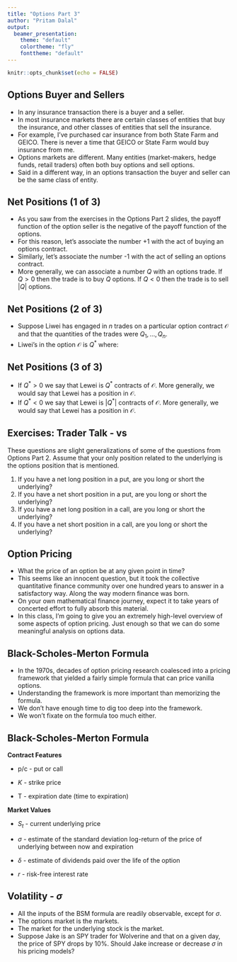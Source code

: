 ```yaml
---
title: "Options Part 3"
author: "Pritam Dalal"
output: 
  beamer_presentation:
    theme: "default"
    colortheme: "fly"
    fonttheme: "default"
---
```


```r
knitr::opts_chunk$set(echo = FALSE)
```

## Options Buyer and Sellers

- In any insurance transaction there is a buyer and a seller.
\vspace{10pt}
- In most insurance markets there are certain classes of entities that buy the insurance, and other classes of entities that sell the insurance.
\vspace{10pt}
- For example, I've purchased car insurance from both State Farm and GEICO. There is never a time that GEICO or State Farm would buy insurance from me.
\vspace{10pt}
- Options markets are different.  Many entities (market-makers, hedge funds, retail traders) often both buy options and sell options.
\vspace{10pt}
- Said in a different way, in an options transaction the buyer and seller can be the same class of entity.

## Net Positions (1 of 3)

- As you saw from the exercises in the Options Part 2 slides, the payoff function of the option seller is the negative of the payoff function of the  options.
\vspace{10pt}
- For this reason, let's associate the number +1 with the act of buying an options contract.
\vspace{10pt}
- Similarly, let's associate the number -1 with the act of selling an options contract.
\vspace{10pt}
- More generally, we can associate a \emph{quantity} number $Q$ with an options trade.  If $Q > 0$ then the trade is to buy $Q$ options.  If $Q < 0$ then the trade is to sell $|Q|$ options.


## Net Positions (2 of 3)

- Suppose Liwei has engaged in $n$ trades on a particular option contract $\mathcal{O}$ and that the quantities of the trades were $Q_{1}, \ldots, Q_{n}$.
\vspace{15pt}
- Liwei's \emph{net position} in the option $\mathcal{O}$ is $Q^{*}$ where:
\begin{align*}
Q^{*} = \sum_{i=1}^{n} Q_{i}
\end{align*}


## Net Positions (3 of 3)


- If $Q^{*}>0$ we say that Lewei is \emph{long} $Q^{*}$ contracts of $\mathcal{O}$.  More generally, we would say that Lewei has a \emph{net long} position in $\mathcal{O}$.
\vspace{10pt}
- If $Q^{*}<0$ we say that Lewei is \emph{short} $|Q^{*}|$ contracts of $\mathcal{O}$.  More generally, we would say that Lewei has a \emph{net short} position in $\mathcal{O}$.




## Exercises: Trader Talk - \emph{Long} vs \emph{Short}

These questions are slight generalizations of some of the questions from Options Part 2.  Assume that your only position related to the underlying is the options position that is mentioned.


1.  If you have a net long position in a put, are you long or short the underlying?
\vspace{10pt}
1.  If you have a net short position in a put, are you long or short the underlying?
\vspace{10pt}
1.  If you have a net long position in a call, are you long or short the underlying?
\vspace{10pt}
1.  If you have a net short position in a call, are you long or short the underlying?


## Option Pricing

- What \emph{should} the price of an option be at any given point in time?
\vspace{10pt}
- This seems like an innocent question, but it took the collective quantitative finance community over one hundred years to answer in a satisfactory way.  Along the way modern finance was born.
\vspace{10pt}
- On your own mathematical finance journey, expect it to take years of concerted effort to fully absorb this material.
\vspace{10pt}
- In this class, I'm going to give you an extremely high-level overview of some aspects of option pricing.  Just enough so that we can do some meaningful analysis on options data.



## Black-Scholes-Merton Formula

- In the 1970s, decades of option pricing research coalesced into a pricing framework that yielded a fairly simple formula that can price vanilla options.
\vspace{10pt}
- Understanding the framework is more important than memorizing the formula.
\vspace{10pt}
- We don't have enough time to dig too deep into the framework.  
\vspace{10pt}
- We won't fixate on the formula too much either.



## Black-Scholes-Merton Formula
<!-- The upshot of the BSM pricing framework is that given several contract features, and several market values, you can assign a value to an option. -->
\vspace{-25pt}
\begin{align*}
m = \text{BSM}(\text{p/c}, K, \text{T}, S_{t},\sigma, \delta, r)
\end{align*}

**Contract Features**

- p/c - put or call

- $K$ - strike price

- T - expiration date (time to expiration)

**Market Values**

- $S_{t}$ - current underlying price

- $\sigma$ - estimate of the standard deviation log-return of the price of underlying between now and expiration

- $\delta$ - estimate of dividends paid over the life of the option

- $r$ - risk-free interest rate


## Volatility - $\sigma$

- All the inputs of the BSM formula are readily observable, except for $\sigma$.
\vspace{10pt}
- The options market is the \emph{volatility} markets.
\vspace{10pt}
- The market for the underlying stock is the \emph{expected-return}
market.
\vspace{10pt}
- \textbf{Question:} Suppose Jake is an SPY trader for Wolverine and that on a given day, the price of SPY drops by 10\%.  Should Jake increase or decrease $\sigma$ in his pricing models?
